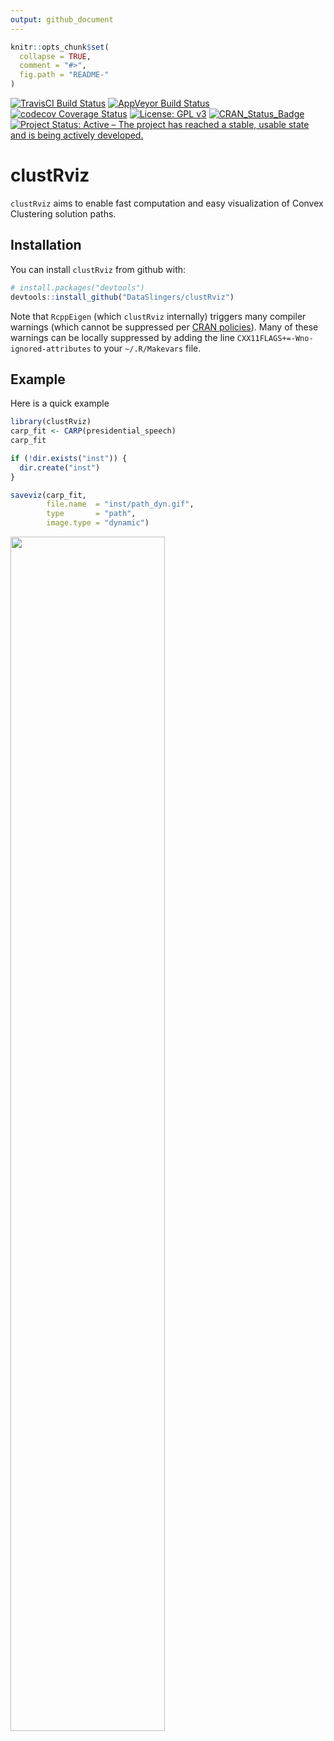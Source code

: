 ```yaml
---
output: github_document
---
```


<!-- README.md is generated from README.Rmd. Please edit that file -->

```r
knitr::opts_chunk$set(
  collapse = TRUE,
  comment = "#>",
  fig.path = "README-"
)
```

[![TravisCI Build Status](https://travis-ci.com/DataSlingers/clustRviz.svg?branch=develop)](https://travis-ci.com/DataSlingers/clustRviz) [![AppVeyor Build Status](https://ci.appveyor.com/api/projects/status/github/DataSlingers/clustRviz?branch=develop&svg=true)](https://ci.appveyor.com/project/michaelweylandt/clustRviz) [![codecov Coverage
Status](https://codecov.io/gh/DataSlingers/clustRviz/branch/develop/graph/badge.svg)](https://codecov.io/gh/DataSlingers/clustRviz/branch/develop)
[![License: GPL v3](https://img.shields.io/badge/License-GPL%20v3-blue.svg)](https://www.gnu.org/licenses/gpl-3.0)
[![CRAN\_Status\_Badge](http://www.r-pkg.org/badges/version/clustRviz)](https://cran.r-project.org/package=clustRviz)
[![Project Status: Active – The project has reached a stable, usable
state and is being actively
developed.](http://www.repostatus.org/badges/latest/active.svg)](http://www.repostatus.org/#active)

# clustRviz

`clustRviz` aims to enable fast computation and easy visualization of Convex Clustering 
solution paths.

## Installation

You can install `clustRviz` from github with:

```r
# install.packages("devtools")
devtools::install_github("DataSlingers/clustRviz")
```

Note that `RcppEigen` (which `clustRviz` internally) triggers many compiler warnings
(which cannot be suppressed per [CRAN policies](http://cran.r-project.org/web/packages/policies.html#Source-packages)).
Many of these warnings can be locally suppressed by adding the line `CXX11FLAGS+=-Wno-ignored-attributes`
to your `~/.R/Makevars` file.

## Example

Here is a quick example 
```r
library(clustRviz)
carp_fit <- CARP(presidential_speech)
carp_fit
```

```r
if (!dir.exists("inst")) {
  dir.create("inst")
}

saveviz(carp_fit, 
        file.name  = "inst/path_dyn.gif",
        type       = "path",
        image.type = "dynamic")
```

<img src="./inst/path_dyn.gif" width="70%">
